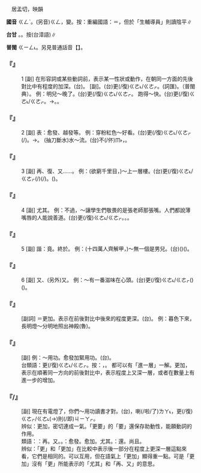 
=={{ruby|更|ㄍㄥˋ}}==

　居孟切，映韻

'''國音''' <rt>ㄍㄥˋ</rt>。(另音)<rt>ㄍㄥ</rt>，變{{ruby|更|ㄍㄥ}}。按：重編國語：{{ruby|更|ㄍㄥˋ}}{{ruby|生|ㄕㄥ}}＝{{ruby|重|ㄔㄨㄥˊ}}{{ruby|生|ㄕㄥ}}，但於「{{ruby|更|ㄍㄥ}}生輔導員」則讀陰平∥

'''台甘''' {{ruby|(文)|ㄍㄧㄥ˪}}{{ruby|。|ㄍㄧㄥ}}。{{ruby|(語)|ㄍㆪ}}。按{{ruby|：|ㄍㆥ}}(台漳語)∥

'''普閩''' <rt>ㄍㄧㄥ˪</rt>。另見普通話音【{{ruby|更|ㄍㄥ}}】。

    

==='''『{{ruby|更|ㄍㄥˋ}}』'''===
:1  [副] 在形容詞或某些動詞前，表示某一性狀或動作，在朝同一方面的先後對比中有程度的加深。(台){{ruby|更|ㄍㄧㄥ˪}}。 {{ruby|更|ㄍㄥˋ}}{{ruby|加|ㄐㄧㄚ}}[副]。(台)更(/復)<rt>ㄍㄜ˪/ㄍㄜㆷ</rt>{{ruby|較|ㄎㄚㆷ}}。{{ruby|固|ㄍㆦ˪}}{{ruby|恰|ㄎㄚㆷ}}(詞匯)。{{ruby|佫|ㄍㄜㆷ}}{{ruby|恰|ㄎㄚㆷ}}（普閩典）。 例：明兒～晚了。(台){{ruby|明|ㆠㄧㄣˊ}}{{ruby|仔|ㄚ}}{{ruby|再|ㄗㄞ˪}}{{ruby|會|ㄨㆤ˫/ㆤ˫}}更(/復)<rt>ㄍㄜ˪/ㄍㄜㆷ</rt>{{ruby|較|ㄎㄚㆷ}}{{ruby|晏|ㄨㆩ˪}}。 跑得～快。(台){{ruby|走|ㄗㄠˋ}}更(/復)<rt>ㄍㄜ˪/ㄍㄜㆷ</rt>{{ruby|較|ㄎㄚㆷ}}{{ruby|緊|ㄍㄧㄣˋ}}。→{{ruby|愈|ㆡㄨˋ/ㄌㄨˋ}}{{ruby|仔|ㄚ}}{{ruby|走|ㄗㄠˋ}}{{ruby|緊|ㄍㄧㄣˋ}}。{{ruby|走|ㄗㄠˋ}}{{ruby|愈|ㆡㄨˋ/ㄌㄨˋ}}{{ruby|仔|ㄚ}}{{ruby|緊|ㄍㄧㄣˋ}}。
    

==='''『{{ruby|更|ㄍㄥˋ}}』'''===
:2  [副] 表：愈發、越發等。 例：穿粉紅色～好看。(台){{ruby|穿|ㄑㄧㄥ˫}}{{ruby|粉|ㄏㄨㄣˋ}}{{ruby|紅|ㄤˊ}}{{ruby|仔|ㄚ}}{{ruby|色|ㄒㄧㆤㆶ}}更(/復)<rt>ㄍㄜ˪/ㄍㄜㆷ</rt>{{ruby|較|ㄎㄚㆷ}}{{ruby|好|ㄏㄜˋ}}{{ruby|看|ㄎㄨㆩ˪}}(/{{ruby|<mark>&#xffad0;</mark>|ㄙㄨㄧˋ}})。→{{ruby|愈|ㆡㄨˋ/ㄌㄨˋ}}{{ruby|仔|ㄚ}}{{ruby|<mark>&#xffad0;</mark>|ㄙㄨㄧˋ}}。 (抽刀斷水)水～流。(台){{ruby|水|ㄗㄨㄧˋ}}不(/伓)<rt>ㆬ˫</rt>{{ruby|但|ㄉㆩ˪}}{{ruby|<mark>&#xffa45;</mark>|ㆠㆤ˫/ㆠㄨㆤ˫}}{{ruby|斷|ㄉㆭ˫}}，{{ruby|做|ㄗㄨㆤ˪/ㄗㄜ˪}}{{ruby|伊|ㄧ}}{{ruby|愈|ㆡㄨˋ/ㄌㄨˋ}}{{ruby|仔|ㄚ}}{{ruby|一|ㄧㆵ}}{{ruby|直|ㄉㄧㆵ ͘}}{{ruby|流|ㄌㄠˊ}}。
    

==='''『{{ruby|更|ㄍㄥˋ}}』'''===
:3  [副] 再、復、又……。 例：(欲窮千里目，)～上一層樓。(台)更(/復)<rt>ㄍㄜ˪/ㄍㄜㆷ</rt>(/{{ruby|更|ㄍㄜ˪}}{{ruby|加|ㄍㆤ}}){{ruby|趴|ㄅㆤㆷ}}{{ruby|較|ㄎㄚㆷ}}{{ruby|高|ㄍㄨㄢˊ}}{{ruby|一|ㄐㄧㆵ ͘}}{{ruby|棧|ㄗㄢ˪}}(/{{ruby|棧|ㄗㄢ˪}}{{ruby|樓|ㄌㄠˊ}})。({{ruby|通|ㄊㄤ}}{{ruby|看|ㄎㄨㆩ˪}}{{ruby|著|ㄉㄧㄜㆷ ͘}}{{ruby|千|ㄑㄧㄢˋ}}{{ruby|里|ㄌㄧˋ}}{{ruby|遠|ㄏㆭ˫}}{{ruby|丌|ㆤ}}{{ruby|視|ㄒㄧ˫}}{{ruby|野|ㄧㄚˋ}})。
    

==='''『{{ruby|更|ㄍㄥˋ}}』'''===
:4  [副] 尤其。 例：不過，～讓學生們敬畏的是張老師那張嘴。人們都說薄嘴唇的人能說善道。(台)更(/復)<rt>ㄍㄜ˪/ㄍㄜㆷ</rt>{{ruby|較|ㄎㄚㆷ}}。{{ruby|特|ㄉㄧㆤㆶ ͘}}{{ruby|別|ㄅㄧㄚㆵ ͘}}。{{ruby|尤|ㄧㄨˊ}}{{ruby|其|ㄍㄧˊ}}。
    

==='''『{{ruby|更|ㄍㄥˋ}}』'''===
:5  [副] 諧：竟。終於。 例：(十四萬人齊解甲，)～無一個是男兒。(台){{ruby|煞|ㄙㄨㄚㆷ}}{{ruby|無|ㆠㄜˊ}}{{ruby|半|ㄅㄨㆩ˪}}{{ruby|個|ㆤˊ}}({{ruby|是|ㄒㄧ˫}}){{ruby|丈|ㄉㄚ}}{{ruby|夫|ㄅㆦ}}{{ruby|子|ㄍㄧㆩˋ}}({{ruby|男|ㄌㆰˊ}}{{ruby|子|ㄗㄨˋ}}{{ruby|漢|ㄏㄢ˪}})。
    

==='''『{{ruby|更|ㄍㄥˋ}}』'''===
:6  [副] 又、(另外)又。 例：～有一番滋味在心頭。(台){{ruby|心|ㄒㄧㆬ}}{{ruby|肝|ㄍㄨㆩ}}{{ruby|頭|ㄊㄠˊ}}{{ruby|會|ㄨㆤ˫/ㆤ˫}}更(/復)<rt>ㄍㄜ˪/ㄍㄜㆷ</rt>({{ruby|感|ㄍㆰˋ}}{{ruby|覺|ㄍㄚㆶ}}){{ruby|另|ㄌㄧㄥ˫}}{{ruby|外|ㆣㄨㄚ˫}}{{ruby|有|ㄨ˫}}{{ruby|一|ㄐㄧㆵ ͘}}{{ruby|款|ㄎㄨㄢˋ}}({{ruby|無|ㆠㄜˊ}}{{ruby|共|ㄍㄤ˫}}{{ruby|款|ㄎㄨㄢˋ}}){{ruby|丌|ㆤ}}{{ruby|滋|ㄗㄨ}}{{ruby|味|ㆠㄧ˫}}。
    

==='''『{{ruby|更|ㄍㄥˋ}}{{ruby|其|ㄑㄧˊ}}』'''===
: [副詞] ＝更加。表示在前後對比中後來的程度更深。(台){{ruby|更|ㄍㄧㄥ˪/ㄍㄜㆷ}}{{ruby|→|ㄍㄜ˪}}{{ruby|較|ㄎㄚㆷ}}。 例：暮色下來，長明燈～分明地照出神殿(魯)。
    

==='''『{{ruby|更|ㄍㄥˋ}}{{ruby|加|ㄐㄧㄚ}}』'''===
: [副] 例：～用功。愈發加緊用功。(台){{ruby|愈|ㆡㄨˋ/ㄌㄨˋ}}{{ruby|愈|ㆡㄨˋ/ㄌㄨˋ}}{{ruby|仔|ㄚ}}{{ruby|加|ㄍㄚ}}{{ruby|倍|ㄅㄨㆤ˫}}{{ruby|努|ㄌㆦˋ}}{{ruby|力|ㄌㄧㆤㆶ ͘}}{{ruby|用|ㄧㆲ˫}}{{ruby|工|ㄍㆲ}}。
:台類語：更(/復)<rt>ㄍㄜ˪/ㄍㄜㆷ</rt>{{ruby|較|ㄎㄚㆷ}}。按：{{ruby|更|ㄍㄧㄥ˪}}{{ruby|加|ㄍㄚ}}，{{ruby|更|ㄍㄧㄥ˪}}{{ruby|較|ㄎㄚㆷ}}{{ruby|音|ㄧㆬ}}{{ruby|義|ㆣㄧ˫}}{{ruby|相|ㄒㄧㆲ}}{{ruby|近|ㄍㄨㄣ˫/ㄍㄧㄣ˫}}。 都可以有「進一層」一解。更加，表示在順著同一方向的前後對比中，表示程度上又深一層，或者在數量上有進一步的增加。
:
    

==='''『{{ruby|更|ㄍㄥˋ}}/{{ruby|更|ㄍㄥˋ}}{{ruby|要|ㄧㄠˋ}}』'''===
: [副] 現在有電燈了，你們～用功讀書才對。(台){{ruby|以|ㄧˋ}}{{ruby|前|ㄐㄧㄥˊ}}{{ruby|無|ㆠㄜˊ}}{{ruby|電|ㄉㄧㄢ˫}}，{{ruby|今|ㄉㆩ}}{{ruby|有|ㄨ˫}}喇(/啦/了)<rt>ㄌㄚ˪</rt>，{{ruby|您|ㄌㄧㄣˋ}}更(/復)<rt>ㄍㄜㆷ/ㄍㄜ˪</rt>{{ruby|較|ㄎㄚㆷ}}(→{{ruby|著|ㄉㄧㄜㆷ ͘}}){{ruby|愛|ㄞ˪}}{{ruby|認|ㆢㄧㄣ˫/ㄌㄧㄣ˫}}{{ruby|真|ㄐㄧㄣ}}{{ruby|讀|ㄊㄚㆶ ͘}}{{ruby|冊|ㄘㆤㆷ}}則(/即)<rt>ㄐㄧㄚㆷ</rt>{{ruby|是|ㄒㄧ˫}}。
:辨似：更加，密切連成一氣。「更要」的「要」還保存助動性，能願動詞的作用。
:
:類語：{{ruby|更|ㄍㄥˋ}}：再。又。{{ruby|重|ㄔㄨㄥˊ}}。{{ruby|更|ㄍㄥˋ}}：愈發。愈加。尤其。{{ruby|更|ㄍㄥˋ}}：還。尚且。
:
:辨似：「更」和「更加」在比較中表示後一部分在程度上更深一層這點來看，它們是相同的。可以互用，但在語氣上「更加」顯得重一點。可是「更加」沒有「更」所能表示的「尤其」和「再、又」的意思。
:
    
